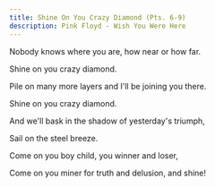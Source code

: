 ```yaml
---
title: Shine On You Crazy Diamond (Pts. 6-9)
description: Pink Floyd - Wish You Were Here
---
```


Nobody knows where you are, how near or how far.

Shine on you crazy diamond.

Pile on many more layers and I'll be joining you there.

Shine on you crazy diamond.

And we'll bask in the shadow of yesterday's triumph,

Sail on the steel breeze.

Come on you boy child, you winner and loser,

Come on you miner for truth and delusion, and shine!
